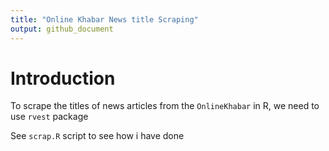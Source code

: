 ```yaml
---
title: "Online Khabar News title Scraping"
output: github_document
---
```


# Introduction

To scrape the titles of news articles from the `OnlineKhabar` in R, we need to use `rvest` package

See `scrap.R` script to see how i have done
